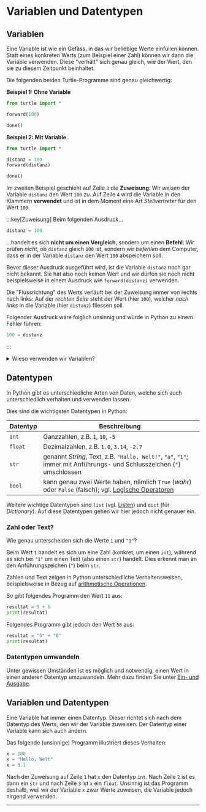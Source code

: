 # Variablen und Datentypen
## Variablen
Eine Variable ist wie ein Gefäss, in das wir beliebige Werte einfüllen können. Statt eines konkreten Werts (zum Beispiel einer Zahl) können wir dann die Variable verwenden. Diese "verhält" sich genau gleich, wie der Wert, den sie zu diesem Zeitpunkt beinhaltet.

Die folgenden beiden Turtle-Programme sind genau gleichwertig:

**Beispiel 1: Ohne Variable**
```python showLineNumbers {3}
from turtle import *

forward(100)

done()
```

**Beispiel 2: Mit Variable**
```python showLineNumbers {3,4}
from turtle import *

distanz = 100
forward(distanz)

done()
```

Im zweiten Beispiel geschieht auf Zeile `3` die **Zuweisung**: Wir _weisen_ der Variable `distanz` den Wert `100` _zu_. Auf Zeile `4` wird die Variable in den Klammern **verwendet** und ist in dem Moment eine Art _Stellvertreter_ für den Wert `100`.

:::key[Zuweisung]
Beim folgenden Ausdruck...

```python showLineNumbers
distanz = 100
```

...handelt es sich **nicht um einen Vergleich**, sondern um einen **Befehl**: Wir prüfen _nicht_, ob `distanz` gleich  `100` ist, sondern wir _befehlen_ dem Computer, dass er in der Variable `distanz` den Wert `100` abspeichern soll.

Bevor dieser Ausdruck ausgeführt wird, ist die Variable `distanz` noch gar nicht bekannt. Sie hat also noch keinen Wert und wir dürfen sie noch nicht beispielsweise in einem Ausdruck wie `forward(distanz)` verwenden.

Die "Flussrichtung" des Werts verläuft bei der Zuweisung immer von rechts nach links: Auf der _rechten Seite_ steht der Wert (hier `100`), welcher _nach links_ in die Variable (hier `distanz`) fliessen soll.

Folgender Ausdruck wäre folglich unsinnig und würde in Python zu einem Fehler führen:

```python showLineNumbers
100 = distanz
```
:::

<details>
  <summary>Wieso verwenden wir Variablen?</summary>
  <div>
    Es gibt zwei Gründe, weshalb wir Variablen verwenden:
    1. Wir wollen uns nicht wiederholen.
    2. Zum Zeitpunkt des Programmierens könnte ein bestimmter Wert noch unbekannt sein.

    Zu Punkt 2 finden Sie einige Beispiele in den Cheatsheets [Zufall](Random) und [Ein- und Ausgabe](Input-Output).

    Folgendes Turtle-Beispiel illustriert Punkt 1:
    ```python showLineNumbers
    from turtle import *

    forward(100)
    right(90)
    forward(100)
    left(90)
    forward(100)

    done()
    ```

    Es zeichnet eine Treppenstufe mit einer Seitenlänge von `100`. Doch was, wenn wir die Seitenlänge verändern möchten? Ohne Variablen müssen wir den Wert dreimal anpassen. Bei grösseren und komplexeren Programmen geht da schnell eine Anpassung vergessen.

    Das folgende überarbeitete Beispiel ist genau gleichwertig:
    ```python showLineNumbers {3,4,6,8}
    from turtle import *

    seitenlaenge = 100
    forward(seitenlaenge)
    right(90)
    forward(seitenlaenge)
    left(90)
    forward(seitenlaenge)

    done()
    ```

    Hier müssen wir die Seitenlänge aber nur noch an einem Ort anpassen. Theoretisch könnten wir auch noch eine zweite Variable `winkel` einführen, damit wir nicht zweimal `90` schreiben müssen. Wenn wir allerdings eine Treppenstufe zeichnen wollen, dann wird der Drehwinkel vermutlich immer 90° sein, und somit werden wir diesen Wert wohl auch nie anpassen müssen.
  </div>
</details>

## Datentypen
In Python gibt es unterschiedliche Arten von Daten, welche sich auch unterschiedlich verhalten und verwenden lassen.

Dies sind die wichtigsten Datentypen in Python:

| Datentyp | Beschreibung                                                                                                                                                             |
|----------|--------------------------------------------------------------------------------------------------------------------------------------------------------------------------|
| `int`    | Ganzzahlen, z.B. `1`, `10`, `-5`                                                                                                                                         |
| `float`  | Dezimalzahlen, z.B. `1.0`, `3.14`, `-2.7`                                                                                                                                |
| `str`    | genannt _String_, Text, z.B. `"Hallo, Welt!"`, `"a"`, `"1"`; immer mit Anführungs- und Schlusszeichen (`"`) umschlossen                                                  |
| `bool`   | kann genau zwei Werte haben, nämlich `True` (_wahr_) oder `False` (falsch); vgl. [Logische Operatoren](Vergleichsoperatoren-und-Logische-Operatoren#logische-operatoren) |

Weitere wichtige Datentypen sind `list` (vgl. [Listen](Listen)) und `dict` (für _Dictionary_). Auf diese Datentypen gehen wir hier jedoch nicht genauer ein.

### Zahl oder Text?
Wie genau unterscheiden sich die Werte `1` und `"1"`?

Beim Wert `1` handelt es sich um eine Zahl (konkret, um einen `int`), während es sich bei `"1"` um einen Text (also einen `str`) handelt. Dies erkennt man an den Anführungszeichen (`"`) beim `str`.

Zahlen und Text zeigen in Python unterschiedliche Verhaltensweisen, beispielsweise in Bezug auf [arithmetische Operationen](Arithmetische-Operatoren).

So gibt folgendes Programm den Wert `11` aus:
```python showLineNumbers
resultat = 5 + 6
print(resultat)
```

Folgendes Programm gibt jedoch den Wert `56` aus:
```python showLineNumbers
resultat = "5" + "6"
print(resultat)
```

### Datentypen umwandeln
Unter gewissen Umständen ist es möglich und notwendig, einen Wert in einen anderen Datentyp umzuwandeln. Mehr dazu finden Sie unter [Ein- und Ausgabe](Input-Output#datentypen-im-kontext-der-ein--und-ausgabe).

## Variablen und Datentypen
Eine Variable hat immer einen Datentyp. Dieser richtet sich nach dem Datentyp des Werts, den wir der Variable zuweisen. Der Datentyp einer Variable kann sich auch ändern.

Das folgende (unsinnige) Programm illustriert dieses Verhalten:

```python showLineNumbers
x = 100
x = "Hallo, Welt"
x = 3.1
```

Nach der Zuweisung auf Zeile `1` hat `x` den Datentyp `int`. Nach Zeile `2` ist es dann ein `str` und nach Zeile `3` ist `x` ein `float`. Unsinnig ist das Programm deshalb, weil wir der Variable `x` zwar Werte zuweisen, die Variable jedoch nirgend verwenden.

---
